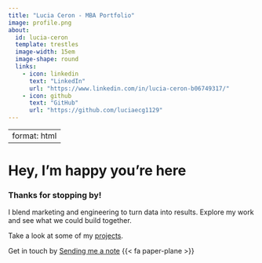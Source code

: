 ```yaml
---
title: "Lucia Ceron - MBA Portfolio"
image: profile.png
about:
  id: lucia-ceron
  template: trestles
  image-width: 15em
  image-shape: round
  links:
    - icon: linkedin
      text: "LinkedIn"
      url: "https://www.linkedin.com/in/lucia-ceron-b06749317/"
    - icon: github
      text: "GitHub"
      url: "https://github.com/luciaecg1129"
---
```


---
format: html
---
# Hey, I’m happy you’re here
<div style="max-width:720px; margin:0 auto;">

### Thanks for stopping by!

<p>
I blend marketing and engineering to turn data into results. Explore my work and see what we could build together.
</p>

Take a look at some of my [projects](Interests.qmd).

Get in touch by [Sending me a note](contactme.qmd) {{< fa paper-plane >}}